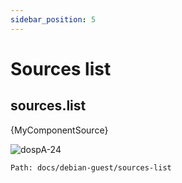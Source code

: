 ```yaml
---
sidebar_position: 5
---
```


# Sources list
## sources.list


<CodeBlock >{MyComponentSource}</CodeBlock>

![dospA-24](/img/legacy/dospA-24.jpg)


```
Path: docs/debian-guest/sources-list
```